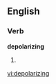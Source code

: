 
==English==

===Verb===
'''depolarizing'''

# {{present participle of|[[depolarize]]}}

[[vi:depolarizing]]